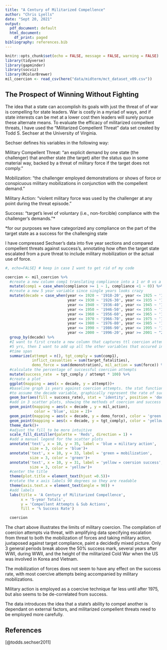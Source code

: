 ```yaml
---
title: "A Century of Militarized Compellence"
author: "Chris Lyells"
date: "Sept 20, 2021"
output:
  pdf_document: default
  html_document:
    df_print: paged
bibliography: references.bib
---
```


```r
knitr::opts_chunk$set(echo = FALSE, message = FALSE, warning = FALSE)
library(tidyverse)
library(gapminder)
library(socviz)
library(RColorBrewer)
mil_coercion <- read_csv(here("data/midterm/mct_dataset_v09.csv"))
```

## The Prospect of Winning Without Fighting

The idea that a state can accomplish its goals with just the threat of of war is compelling for state leaders. War is costly in a myriad of ways, and if state interests can be met at a lower cost then leaders will surely pursue these alternate means. To evaluate the efficacy of militarized compellent threats, I have used the "Militarized Compellent Threat" data set created by Todd S. Sechser at the University of Virginia.

Sechser defines his variables in the following way:

Military Compellent Threat: "an explicit demand by one state (the challenger) that another state (the target) alter the status quo in some material way, backed by a threat of military force if the target does not comply."

Mobilization: "the challenger employed demonstrations or shows of force or conspicuous military mobilizations in conjunction with the compellent demand."

Military Action: "violent military force was used by the challenger at any point during the threat episode."

Success: "target's level of voluntary (i.e., non-forcible) compliance with the challenger's demands."\*

\*for our purposes we have categorized any compliance on the part of the target state as a success for the challenging state

I have compressed Sechser's data into five year sections and compared compellent threats against success's, annotating how often the target state escalated from a pure threat to include military mobilization or the actual use of force.

```r
#, echo=FALSE} # keep in case I want to get rid of my code

coercion <- mil_coercion %>% 
  #create a new column comp1 translating compliance into a 1 or 0 vs a 1,2 or 0
  mutate(comp1 = case_when(compliance >= 1 ~ 1, compliance <1 ~ 0)) %>% 
  #create a new 5 year variable since single years looks crazy
  mutate(decade = case_when(year <= 1920 ~ '1918-20', year <= 1925 ~ '1921-25',
                            year <= 1930 ~ '1926-30', year <= 1935 ~ '1931-35',
                            year <= 1940 ~ '1936-40', year <= 1945 ~ '1941-45',
                            year <= 1950 ~ '1946-50', year <= 1955 ~ '1951-55',
                            year <= 1960 ~ '1956-60', year <= 1965 ~ '1961-65',
                            year <= 1970 ~ '1966-70', year <= 1975 ~ '1971-75',
                            year <= 1980 ~ '1976-80', year <= 1985 ~ '1981-85',
                            year <= 1990 ~ '1986-90', year <= 1995 ~ '1991-95',
                            year <= 2000 ~ '1996-20', year >= 2001 ~ "2000-01")) %>% 
  group_by(decade) %>% 
  #I want to first create a new column that captures ttl coercion attempts per 
  #5 yrs, then I want to add up all the other variables that occured in that 
  #time span
  summarize(attempt = n(), tgt_comply = sum(comp1), 
            inflict_casualties = sum(target_fatalities), 
            demo_force = sum(demonstration), mil_action = sum(force)) %>% 
  #calculate the percentage of successful coercion attempts
  mutate(success_rate  = tgt_comply / attempt * 100) %>% 
  #create a plot
  ggplot(mapping = aes(x = decade, y = attempt))+
  #baseline graph is years against coercion attempts. the stat function allows the x axis
  #to assume the decade variable, graphically represent the rate of success in the bar chart
  geom_bar(aes(fill = success_rate), stat = 'identity', position = 'dodge')+ 
  #add in 3 scatter plots, showing the methods of coercion and success
  geom_point(mapping = aes(x = decade , y = mil_action), 
             color = 'blue', size = 2)+
  geom_point(mapping = aes(x = decade, y = demo_force), color = 'green') +
  geom_point(mapping = aes(x = decade, y = tgt_comply), color = 'yellow') +
  theme_dark()+
  #adjust the fill to be more intuitive
  scale_fill_distiller(palette = 'Reds', direction = 1) +
  #add a manual legend for the scatter plots
  annotate('text', x = 10, y = 35, label = 'blue = military action', 
           size = 3, color = 'blue')+
  annotate('text', x = 10, y = 33, label = 'green = mobilization',
           size = 3, color = 'green')+
  annotate('text', x = 10, y = 31, label = 'yellow = coersion success', 
           size = 3, color = 'yellow')+
  #center the title
  theme(plot.title = element_text(hjust =0.5))+
  #rotate the x axis labels 90 degrees so they are readable
  theme(axis.text.x = element_text(angle = 90)) +
  #add labels
  labs(title = 'A Century of Militarized Compellence',
       x = '5-year Totals',
       y = 'Compellent Attempts & Sub Actions',
       fill = '% Success Rate')

  coercion

```

The chart above illustrates the limits of military coercion. The compilation of coercion attempts via threat, with amplifying data specifying escalation from threat to both the mobilization of forces and taking military action, juxtaposed against target compliance, paint a decidedly mixed picture. Only 3 general periods break above the 50% success mark, several years after WWI, during WWII, and the height of the militarized Cold War when the US was involved in Korea and Vietnam.

The mobilization of forces does not seem to have any effect on the success rate, with most coercive attempts being accompanied by military mobilizations.

Military action is employed as a coercive technique far less until after 1975, but also seems to be de-correlated from success.

The data introduces the idea that a state's ability to compel another is dependant on external factors, and militarized compellent threats need to be employed more carefully.

## References

[@todds.sechser2011]
